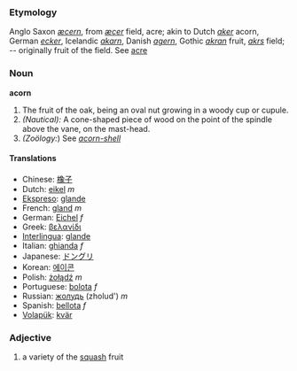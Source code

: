 ===Etymology===
Anglo Saxon ''[[æcern]]'', from ''[[æcer]]'' field, acre; akin to Dutch ''[[aker]]'' acorn, German ''[[ecker]]'', Icelandic ''[[akarn]]'', Danish ''[[agern]]'', Gothic ''[[akran]]'' fruit, ''[[akrs]]'' field; -- originally fruit of the field. See [[acre]]

===Noun===
'''acorn'''

#The fruit of the oak, being an oval nut growing in a woody cup or cupule.
#''(Nautical):'' A cone-shaped piece of wood on the point of the spindle above the vane, on the mast-head.
#''(Zoölogy:'') See ''[[acorn-shell]]''

==== Translations ====
*Chinese: [[橡子]]
*Dutch: [[eikel]] ''m''
*[[Ekspreso]]: [[glande]]
*French: [[gland]] ''m''
*German: [[Eichel]] ''f''
*Greek: [[βελανίδι]]
*[[Interlingua]]: [[glande]] 
*Italian: [[ghianda]] ''f''
*Japanese: [[ドングリ]]
*Korean: [[에이콘]]
*Polish: [[żołądź]] ''m''
*Portuguese: [[bolota]] ''f''
*Russian: [[жолудь]] (zholud') ''m''
*Spanish: [[bellota]] ''f''
*[[Volapük]]: [[kvär]]

===Adjective===
#a variety of the [[squash]] fruit